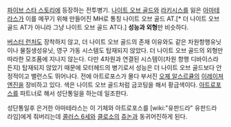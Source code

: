 [[파이브 스타 스토리]]에 등장하는 전투병기.
[[나이트 오브 골드]]와 [[라키시스]]를 잃은 [[아마테라스]]가 이를 메꾸기 위해 만들어진 MH로 통칭 나이트 오브 골드 AT.[* 더 나이트 오브 골드 AT가 아니라 그냥 나이트 오브 골드 AT다.] '''성능과 외형'''만 비슷하다. 

[[버스터 런처]]도 장착하지 않고, 더 나이트 오브 골드의 존재 이유와도 같은 차원항행유닛이나 물질생성유닛, 영구 가동 시스템도 탑재되지 않았다. 더 나이트 오브 골드의 외형만 따라한 모조품에 지나지 않는다. 다만 4차원과 연결된 시스템이(차원 항행 디바이스라든지) 탑재되지 않았기 때문에 모터헤드의 병기로서 성능은 더 나이트 오브 골드보다 안정적이고 밸런스도 뛰어나다. 전에 아트로포스가 몰다 부서진 [[오졔 알스르큘]]의 [[이레이져 엔진]]을 장비하고 있다. 색은 나이트 오브 골드처럼 금코팅을 해서 황금색이다. [[아트로포스]]를 파트너로 해서 성단통일을 하는데 일조한다.

성단통일후 은거한 아마테라스는 이 기체와 아트로포스를 [wiki:"유판드라" 유판드라 라임]에게 줘버리는데 [[콜러스 6세]]와 [[클로소]]의 [[쥬논]]과 동귀어진하게 된다. 
